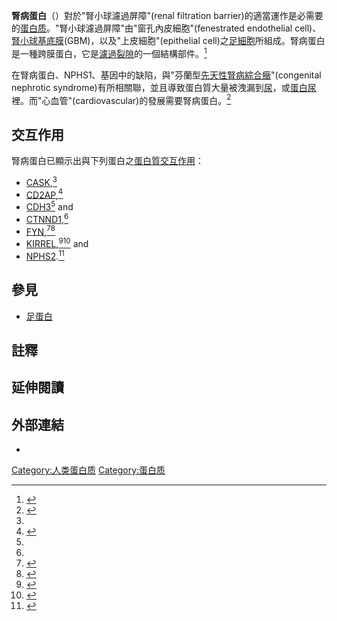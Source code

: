 {{PBB|geneid=4868}}

'''腎病蛋白'''（{{lang|en|Nephrin}}）對於"腎小球濾過屏障"(renal filtration barrier)的適當運作是必需要的[[蛋白质|蛋白质]]。"腎小球濾過屏障"由"窗孔內皮細胞"(fenestrated endothelial cell)、[[腎小球基底膜|腎小球基底膜]](GBM)，以及"上皮細胞"(epithelial cell)之[[足細胞|足細胞]]所組成。腎病蛋白是一種跨膜蛋白，它是[[濾過裂隙|濾過裂隙]]的一個結構部件。<ref name="entrez">{{cite web| title = Entrez Gene: NPHS1 nephrosis 1, congenital, Finnish type (nephrin)| url = http://www.ncbi.nlm.nih.gov/sites/entrez?Db=gene&Cmd=ShowDetailView&TermToSearch=4868| accessdate = | archive-date = 2019-09-12| archive-url = https://web.archive.org/web/20190912225807/https://www.ncbi.nlm.nih.gov/gene?Db=gene&Cmd=ShowDetailView&TermToSearch=4868| dead-url = no}}</ref>

在腎病蛋白、NPHS1、基因中的缺陷，與"芬蘭型[[先天性腎病綜合癥|先天性腎病綜合癥]]"(congenital nephrotic syndrome)有所相關聯，並且導致蛋白質大量被洩漏到[[尿液|尿]]，或[[蛋白尿|蛋白尿]]裡。而"心血管"(cardiovascular)的發展需要腎病蛋白。<ref name=pmid21402589>{{cite journal|last=Wagner|first=N|author2=Morrison, H |author3=Pagnotta, S |author4=Michiels, JF |author5=Schwab, Y |author6=Tryggvason, K |author7=Schedl, A |author8=Wagner, KD |title=The podocyte protein nephrin is required for cardiac vessel formation.|journal=Human Molecular Genetics|date=2011-03-29|pmid=21402589|doi=10.1093/hmg/ddr106|volume=20|issue=11|pages=2182–94}}</ref>

==交互作用==
腎病蛋白已顯示出與下列蛋白之[[蛋白質交互作用|蛋白質交互作用]]： 
* [[CASK|CASK]],<ref name = pmid15331416/>
* [[CD2AP|CD2AP]],<ref name = pmid15331416>{{cite journal | date = Sep 2004 | author = Lehtonen S, Lehtonen E, Kudlicka K, Holthöfer H, Farquhar MG | title = Nephrin forms a complex with adherens junction proteins and CASK in podocytes and in Madin-Darby canine kidney cells expressing nephrin | journal = Am. J. Pathol. | volume = 165 | issue = 3 | pages = 923-36 | pmid = 15331416 | pmc = 1618613 | doi = 10.1016/S0002-9440(10)63354-8}}</ref> 
* [[CDH3_(gene)|CDH3]]<ref name = pmid15331416/> and 
* [[CTNND1|CTNND1]],<ref name = pmid15331416/> 
* [[FYN|FYN]],<ref name = pmid12846735>{{cite journal | date = Aug 2003 | author = Lahdenperä J, Kilpeläinen P, Liu XL, Pikkarainen T, Reponen P, Ruotsalainen V, Tryggvason K | title = Clustering-induced tyrosine phosphorylation of nephrin by Src family kinases | url = https://archive.org/details/sim_kidney-international_2003-08_64_2/page/404 | journal = Kidney Int. | volume = 64 | issue = 2 | pages = 404-13 | pmid = 12846735 | doi = 10.1046/j.1523-1755.2003.00097.x}}</ref><ref name = pmid12668668>{{cite journal | displayauthors = 9 | date = Jun 2003 | author = Verma R, Wharram B, Kovari I, Kunkel R, Nihalani D, Wary KK, Wiggins RC, Killen P, Holzman LB | title = Fyn binds to and phosphorylates the kidney slit diaphragm component Nephrin | journal = J. Biol. Chem. | volume = 278 | issue = 23 | pages = 20716-23 | pmid = 12668668 | doi = 10.1074/jbc.M301689200}}</ref> 
* [[KIRREL|KIRREL]],<ref name = pmid12865409>{{cite journal | date = Jul 2003 | author = Liu G, Kaw B, Kurfis J, Rahmanuddin S, Kanwar YS, Chugh SS | title = Neph1 and nephrin interaction in the slit diaphragm is an important determinant of glomerular permeability | journal = J. Clin. Invest. | volume = 112 | issue = 2 | pages = 209-21 | pmid = 12865409 | pmc = 164293 | doi = 10.1172/JCI18242}}</ref><ref name = pmid12660326>{{cite journal | date = Apr 2003 | author = Gerke P, Huber TB, Sellin L, Benzing T, Walz G | title = Homodimerization and heterodimerization of the glomerular podocyte proteins nephrin and NEPH1 | journal = J. Am. Soc. Nephrol. | volume = 14 | issue = 4 | pages = 918-26 | pmid = 12660326 | doi = 10.1097/01.ASN.0000057853.05686.89}}</ref>  and
* [[NPHS2|NPHS2]].<ref name = pmid11733557>{{cite journal | displayauthors = 9 | date = Dec 2001 | author = Schwarz K, Simons M, Reiser J, Saleem MA, Faul C, Kriz W, Shaw AS, Holzman LB, Mundel P | title = Podocin, a raft-associated component of the glomerular slit diaphragm, interacts with CD2AP and nephrin | journal = J. Clin. Invest. | volume = 108 | issue = 11 | pages = 1621-9 | pmid = 11733557 | pmc = 200981 | doi = 10.1172/JCI12849}}</ref>

==參見==
* [[足蛋白|足蛋白]]

==註釋==
{{reflist|2}}

==延伸閱讀==
{{refbegin | 2}}
{{PBB_Further_reading 
| citations = 
*{{cite journal  | author=Tryggvason K |title=Nephrin: role in normal kidney and in disease. |journal=Adv. Nephrol. Necker Hosp. |volume=31 |issue=  |pages= 221–34 |year= 2002 |pmid= 11692461 |doi=  }}
*{{cite journal  | author=Kestilä M, Lenkkeri U, Männikkö M, et al. |title=Positionally cloned gene for a novel glomerular protein--nephrin--is mutated in congenital nephrotic syndrome. |journal=Mol. Cell |volume=1 |issue= 4 |pages= 575–82 |year= 1998 |pmid= 9660941 |doi=10.1016/S1097-2765(00)80057-X  }}
*{{cite journal  | author=Lenkkeri U, Männikkö M, McCready P, et al. |title=Structure of the gene for congenital nephrotic syndrome of the finnish type (NPHS1) and characterization of mutations. | url=https://archive.org/details/sim_american-journal-of-human-genetics_1999-01_64_1/page/51 |journal=Am. J. Hum. Genet. |volume=64 |issue= 1 |pages= 51–61 |year= 1999 |pmid= 9915943 |doi=10.1086/302182  | pmc=1377702  }}
*{{cite journal  | author=Ruotsalainen V, Ljungberg P, Wartiovaara J, et al. |title=Nephrin is specifically located at the slit diaphragm of glomerular podocytes. |journal=Proc. Natl. Acad. Sci. U.S.A. |volume=96 |issue= 14 |pages= 7962–7 |year= 1999 |pmid= 10393930 |doi=10.1073/pnas.96.14.7962  | pmc=22170  }}
*{{cite journal  | author=Holthöfer H, Ahola H, Solin ML, et al. |title=Nephrin localizes at the podocyte filtration slit area and is characteristically spliced in the human kidney. | url=https://archive.org/details/sim_american-journal-of-pathology_1999-11_155_5/page/1681 |journal=Am. J. Pathol. |volume=155 |issue= 5 |pages= 1681–7 |year= 1999 |pmid= 10550324 |doi=  10.1016/S0002-9440(10)65483-1| pmc=1866978  }}
*{{cite journal  | author=Bolk S, Puffenberger EG, Hudson J, et al. |title=Elevated frequency and allelic heterogeneity of congenital nephrotic syndrome, Finnish type, in the old order Mennonites. |journal=Am. J. Hum. Genet. |volume=65 |issue= 6 |pages= 1785–90 |year= 2000 |pmid= 10577936 |doi=10.1086/302687  | pmc=1288392  }}
*{{cite journal  | author=Aya K, Tanaka H, Seino Y |title=Novel mutation in the nephrin gene of a Japanese patient with congenital nephrotic syndrome of the Finnish type. | url=https://archive.org/details/sim_kidney-international_2000-02_57_2/page/401 |journal=Kidney Int. |volume=57 |issue= 2 |pages= 401–4 |year= 2000 |pmid= 10652016 |doi= 10.1046/j.1523-1755.2000.00859.x }}
*{{cite journal  | author=Li C, Ruotsalainen V, Tryggvason K, et al. |title=CD2AP is expressed with nephrin in developing podocytes and is found widely in mature kidney and elsewhere. |journal=Am. J. Physiol. Renal Physiol. |volume=279 |issue= 4 |pages= F785–92 |year= 2000 |pmid= 10997929 |doi=  }}
*{{cite journal  | author=Huber TB, Kottgen M, Schilling B, et al. |title=Interaction with podocin facilitates nephrin signaling. |journal=J. Biol. Chem. |volume=276 |issue= 45 |pages= 41543–6 |year= 2001 |pmid= 11562357 |doi= 10.1074/jbc.C100452200 }}
*{{cite journal  | author=Palmén T, Ahola H, Palgi J, et al. |title=Nephrin is expressed in the pancreatic beta cells. |journal=Diabetologia |volume=44 |issue= 10 |pages= 1274–80 |year= 2002 |pmid= 11692176 |doi=10.1007/s001250100641  }}
*{{cite journal  | author=Schwarz K, Simons M, Reiser J, et al. |title=Podocin, a raft-associated component of the glomerular slit diaphragm, interacts with CD2AP and nephrin. |journal=J. Clin. Invest. |volume=108 |issue= 11 |pages= 1621–9 |year= 2002 |pmid= 11733557 |doi=10.1172/JCI12849  | pmc=200981  }}
*{{cite journal  | author=Koziell A, Grech V, Hussain S, et al. |title=Genotype/phenotype correlations of NPHS1 and NPHS2 mutations in nephrotic syndrome advocate a functional inter-relationship in glomerular filtration. |journal=Hum. Mol. Genet. |volume=11 |issue= 4 |pages= 379–88 |year= 2002 |pmid= 11854170 |doi=10.1093/hmg/11.4.379  }}
*{{cite journal  | author=Yan K, Khoshnoodi J, Ruotsalainen V, Tryggvason K |title=N-linked glycosylation is critical for the plasma membrane localization of nephrin. |journal=J. Am. Soc. Nephrol. |volume=13 |issue= 5 |pages= 1385–9 |year= 2002 |pmid= 11961028 |doi=10.1097/01.ASN.0000013297.11876.5B  }}
*{{cite journal  | author=Shimizu J, Tanaka H, Aya K, et al. |title=A missense mutation in the nephrin gene impairs membrane targeting. | url=https://archive.org/details/sim_american-journal-of-kidney-diseases_2002-10_40_4/page/697 |journal=Am. J. Kidney Dis. |volume=40 |issue= 4 |pages= 697–703 |year= 2002 |pmid= 12324903 |doi= 10.1053/ajkd.2002.35676 }}
*{{cite journal  | author=Saleem MA, Ni L, Witherden I, et al. |title=Co-localization of nephrin, podocin, and the actin cytoskeleton: evidence for a role in podocyte foot process formation. | url=https://archive.org/details/sim_american-journal-of-pathology_2002-10_161_4/page/1459 |journal=Am. J. Pathol. |volume=161 |issue= 4 |pages= 1459–66 |year= 2002 |pmid= 12368218 |doi=  10.1016/S0002-9440(10)64421-5| pmc=1867300  }}
*{{cite journal  | author=Kim BK, Hong HK, Kim JH, Lee HS |title=Differential expression of nephrin in acquired human proteinuric diseases. | url=https://archive.org/details/sim_american-journal-of-kidney-diseases_2002-11_40_5/page/964 |journal=Am. J. Kidney Dis. |volume=40 |issue= 5 |pages= 964–73 |year= 2002 |pmid= 12407641 |doi= 10.1053/ajkd.2002.36328 }}
*{{cite journal  | author=Langham RG, Kelly DJ, Cox AJ, et al. |title=Proteinuria and the expression of the podocyte slit diaphragm protein, nephrin, in diabetic nephropathy: effects of angiotensin converting enzyme inhibition. |journal=Diabetologia |volume=45 |issue= 11 |pages= 1572–6 |year= 2003 |pmid= 12436341 |doi= 10.1007/s00125-002-0946-y }}
*{{cite journal  | author=Gigante M, Monno F, Roberto R, et al. |title=Congenital nephrotic syndrome of the Finnish type in Italy: a molecular approach. |journal=J. Nephrol. |volume=15 |issue= 6 |pages= 696–702 |year= 2003 |pmid= 12495287 |doi=  }}
*{{cite journal  | author=Pettersson-Fernholm K, Forsblom C, Perola M, et al. |title=Polymorphisms in the nephrin gene and diabetic nephropathy in type 1 diabetic patients. | url=https://archive.org/details/sim_kidney-international_2003-04_63_4/page/1205 |journal=Kidney Int. |volume=63 |issue= 4 |pages= 1205–10 |year= 2003 |pmid= 12631336 |doi= 10.1046/j.1523-1755.2003.00855.x }}
}}
{{refend}}

==外部連結==
* {{MeshName|nephrin}}


[[Category:人类蛋白质|Category:人类蛋白质]]
[[Category:蛋白质|Category:蛋白质]]